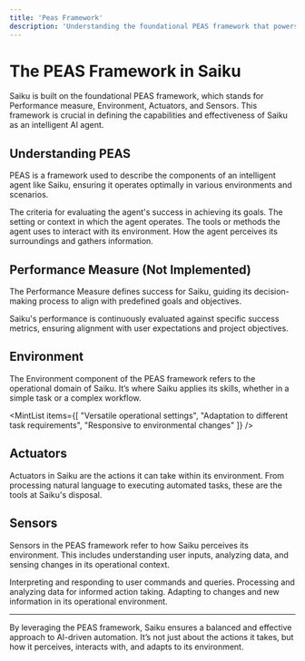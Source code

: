 ```yaml
---
title: 'Peas Framework'
description: 'Understanding the foundational PEAS framework that powers Saiku, ensuring its robustness, adaptability, and efficiency.'
---
```

# The PEAS Framework in Saiku

Saiku is built on the foundational PEAS framework, which stands for Performance measure, Environment, Actuators, and Sensors. This framework is crucial in defining the capabilities and effectiveness of Saiku as an intelligent AI agent.


## Understanding PEAS

PEAS is a framework used to describe the components of an intelligent agent like Saiku, ensuring it operates optimally in various environments and scenarios.

<MintTabs>
  <MintTab label="Performance Measure">
    The criteria for evaluating the agent's success in achieving its goals.
  </MintTab>
  <MintTab label="Environment">
    The setting or context in which the agent operates.
  </MintTab>
  <MintTab label="Actuators">
    The tools or methods the agent uses to interact with its environment.
  </MintTab>
  <MintTab label="Sensors">
    How the agent perceives its surroundings and gathers information.
  </MintTab>
</MintTabs>

## Performance Measure (Not Implemented)

The Performance Measure defines success for Saiku, guiding its decision-making process to align with predefined goals and objectives.

<Note type="success">
  Saiku's performance is continuously evaluated against specific success metrics, ensuring alignment with user expectations and project objectives.
</Note>

## Environment

The Environment component of the PEAS framework refers to the operational domain of Saiku. It’s where Saiku applies its skills, whether in a simple task or a complex workflow.

<MintList items={[
  "Versatile operational settings",
  "Adaptation to different task requirements",
  "Responsive to environmental changes"
]} />

## Actuators

Actuators in Saiku are the actions it can take within its environment. From processing natural language to executing automated tasks, these are the tools at Saiku's disposal.

<MintImage
  src="/images/actuators.svg"
  alt="Saiku Actuators"
/>

## Sensors

Sensors in the PEAS framework refer to how Saiku perceives its environment. This includes understanding user inputs, analyzing data, and sensing changes in its operational context.

<MintAccordion>
  <MintAccordionItem title="User Inputs">
    Interpreting and responding to user commands and queries.
  </MintAccordionItem>
  <MintAccordionItem title="Data Analysis">
    Processing and analyzing data for informed action taking.
  </MintAccordionItem>
  <MintAccordionItem title="Environmental Awareness">
    Adapting to changes and new information in its operational environment.
  </MintAccordionItem>
</MintAccordion>

---

By leveraging the PEAS framework, Saiku ensures a balanced and effective approach to AI-driven automation. It’s not just about the actions it takes, but how it perceives, interacts with, and adapts to its environment.

<MintFooter />
